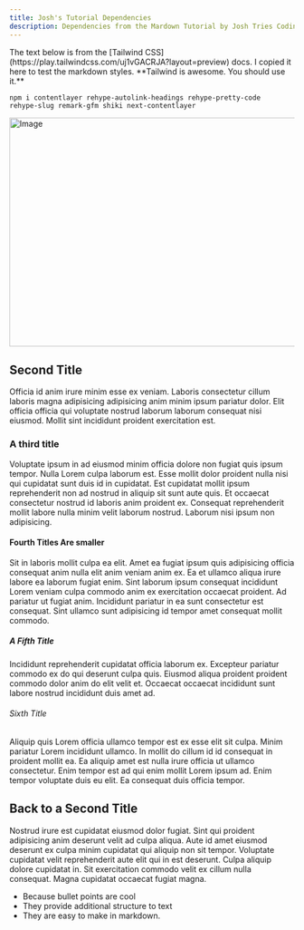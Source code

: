 ```yaml
---
title: Josh's Tutorial Dependencies
description: Dependencies from the Mardown Tutorial by Josh Tries Coding
---
```


<Callout>
  The text below is from the [Tailwind
  CSS](https://play.tailwindcss.com/uj1vGACRJA?layout=preview) docs. I copied it
  here to test the markdown styles. **Tailwind is awesome. You should use it.**
</Callout>

```
npm i contentlayer rehype-autolink-headings rehype-pretty-code 
rehype-slug remark-gfm shiki next-contentlayer
```



<Image
  src="/images/blog/blog-post-4.jpg"
  width="718"
  height="404"
  alt="Image"
/>

## Second Title

Officia id anim irure minim esse ex veniam. Laboris consectetur cillum laboris magna adipisicing adipisicing anim minim ipsum pariatur dolor. Elit officia officia qui voluptate nostrud laborum laborum consequat nisi eiusmod. Mollit sint incididunt proident exercitation est.

### A third title

Voluptate ipsum in ad eiusmod minim officia dolore non fugiat quis ipsum tempor. Nulla Lorem culpa laborum est. Esse mollit dolor proident nulla nisi qui cupidatat sunt duis id in cupidatat. Est cupidatat mollit ipsum reprehenderit non ad nostrud in aliquip sit sunt aute quis. Et occaecat consectetur nostrud id laboris anim proident ex. Consequat reprehenderit mollit labore nulla minim velit laborum nostrud. Laborum nisi ipsum non adipisicing.

#### Fourth Titles Are smaller

Sit in laboris mollit culpa ea elit. Amet ea fugiat ipsum quis adipisicing officia consequat anim nulla elit anim veniam anim ex. Ea et ullamco aliqua irure labore ea laborum fugiat enim. Sint laborum ipsum consequat incididunt Lorem veniam culpa commodo anim ex exercitation occaecat proident. Ad pariatur ut fugiat anim. Incididunt pariatur in ea sunt consectetur est consequat. Sint ullamco sunt adipisicing id tempor amet consequat mollit commodo.


##### A Fifth Title
Incididunt reprehenderit cupidatat officia laborum ex. Excepteur pariatur commodo ex do qui deserunt culpa quis. Eiusmod aliqua proident proident commodo dolor anim do elit velit et. Occaecat occaecat incididunt sunt labore nostrud incididunt duis amet ad.


###### Sixth Title
Aliquip quis Lorem officia ullamco tempor est ex esse elit sit culpa. Minim pariatur Lorem incididunt ullamco. In mollit do cillum id id consequat in proident mollit ea. Ea aliquip amet est nulla irure officia ut ullamco consectetur. Enim tempor est ad qui enim mollit Lorem ipsum ad. Enim tempor voluptate duis eu elit. Ea consequat duis officia tempor.


## Back to a Second Title

Nostrud irure est cupidatat eiusmod dolor fugiat. Sint qui proident adipisicing anim deserunt velit ad culpa aliqua. Aute id amet eiusmod deserunt ex culpa minim cupidatat qui aliquip non sit tempor. Voluptate cupidatat velit reprehenderit aute elit qui in est deserunt. Culpa aliquip dolore cupidatat in. Sit exercitation commodo velit ex cillum nulla consequat. Magna cupidatat occaecat fugiat magna.

- Because bullet points are cool
- They provide additional structure to text
- They are easy to make in markdown.

